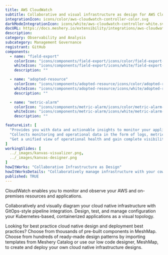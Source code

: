 ```yaml
---
title: AWS CloudWatch
subtitle: Collaborative and visual infrastructure as design for AWS CloudWatch
integrationIcon: icons/color/aws-cloudwatch-controller-color.svg
darkModeIntegrationIcon: icons/white/aws-cloudwatch-controller-white.svg
docURL: https://docs.meshery.io/extensibility/integrations/aws-cloudwatch-controller
description: 
category: Observability and Analysis
subcategory: Management Governance
registrant: GitHub
components:
  - name: "field-export"
    colorIcon: "icons/components/field-export/icons/color/field-export-color.svg"
    whiteIcon: "icons/components/field-export/icons/white/field-export-white.svg"
    description: ""

  - name: "adopted-resource"
    colorIcon: "icons/components/adopted-resource/icons/color/adopted-resource-color.svg"
    whiteIcon: "icons/components/adopted-resource/icons/white/adopted-resource-white.svg"
    description: ""

  - name: "metric-alarm"
    colorIcon: "icons/components/metric-alarm/icons/color/metric-alarm-color.svg"
    whiteIcon: "icons/components/metric-alarm/icons/white/metric-alarm-white.svg"
    description: ""

featureList: [
  "Provides you with data and actionable insights to monitor your applications, respond to system-wide performance changes, and optimize resource utilization.",
  "Collects monitoring and operational data in the form of logs, metrics, and traces.",
  "Get a unified view of operational health and gain complete visibility of your AWS resources, applications, and services running on AWS and on-premises."
]
workingSlides: [
  ../_images/kanvas-visualizer.png,
  ../_images/kanvas-designer.png
]
howItWorks: "Collaborative Infrastructure as Design"
howItWorksDetails: "Collaboratively manage infrastructure with your coworkers synchronously sharing the same designs."
published: TRUE
---
```

<p>
CloudWatch enables you to monitor and observe your AWS and on-premises resources and applications.
</p>
<p>
    Collaboratively and visually diagram your cloud native infrastructure with GitOps-style pipeline integration. Design, test, and manage configuration your Kubernetes-based, containerized applications as a visual topology.
</p>
<p>
    Looking for best practice cloud native design and deployment best practices? Choose from thousands of pre-built components in MeshMap. Choose from hundreds of ready-made design patterns by importing templates from Meshery Catalog or use our low code designer, MeshMap, to create and deploy your own cloud native infrastructure designs.
</p>
